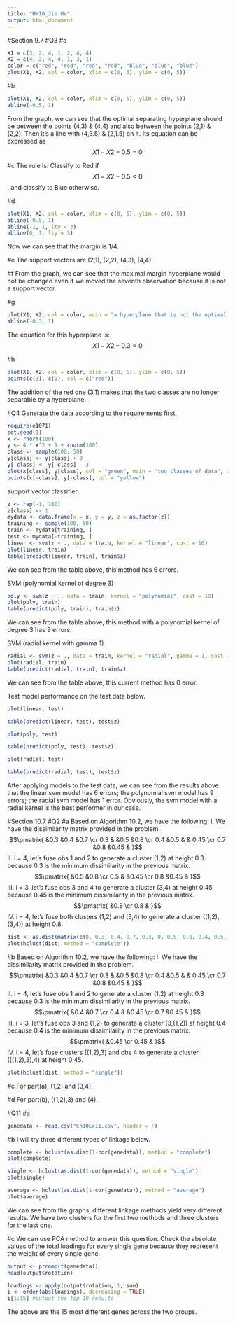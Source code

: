 ```yaml
---
title: "HW10_Jie He"
output: html_document
---
```

#Section 9.7
#Q3
#a
```r
X1 = c(3, 2, 4, 1, 2, 4, 4)
X2 = c(4, 2, 4, 4, 1, 3, 1)
color = c("red", "red", "red", "red", "blue", "blue", "blue")
plot(X1, X2, col = color, xlim = c(0, 5), ylim = c(0, 5))
```

#b
```r
plot(X1, X2, col = color, xlim = c(0, 5), ylim = c(0, 5))
abline(-0.5, 1)
```
From the graph, we can see that the optimal separating hyperplane should be between the points (4,3) & (4,4) and also between the points (2,1) & (2,2). Then it's a line with (4,3.5) & (2,1.5) on it. Its equation can be expressed as $$X1-X2-0.5=0$$ 

#c
The rule is: Classify to Red if $$X1-X2-0.5<0$$, and classify to Blue otherwise.

#d
```r
plot(X1, X2, col = color, xlim = c(0, 5), ylim = c(0, 5))
abline(-0.5, 1)
abline(-1, 1, lty = 3)
abline(0, 1, lty = 3)
```
Now we can see that the margin is 1/4.

#e
The support vectors are (2,1), (2,2), (4,3), (4,4).

#f
From the graph, we can see that the maximal margin hyperplane would not be changed even if we moved the seventh observation because it is not a support vector.

#g
```r
plot(X1, X2, col = color, main = "a hyperplane that is not the optimal separating hyperplane", xlim = c(0, 5), ylim = c(0, 5))
abline(-0.3, 1)
```
The equation for this hyperplane is: $$X1-X2-0.3=0$$ 

#h
```r
plot(X1, X2, col = color, xlim = c(0, 5), ylim = c(0, 5))
points(c(3), c(1), col = c("red"))
```
The addition of the red one (3,1) makes that the two classes are no longer separable by a hyperplane. 

#Q4
Generate the data according to the requirements first.
```r
require(e1071)
set.seed(1)
x <- rnorm(100)
y <- 4 * x^2 + 1 + rnorm(100)
class <- sample(100, 50)
y[class] <- y[class] + 3
y[-class] <- y[-class] - 3
plot(x[class], y[class], col = "green", main = "two classes of data", xlab = "x", ylab = "y", ylim = c(-6, 30))
points(x[-class], y[-class], col = "yellow")
```

support vector classifier
```r
z <- rep(-1, 100)
z[class] <- 1
mydata <- data.frame(x = x, y = y, z = as.factor(z))
training <- sample(100, 50)
train <- mydata[training, ]
test <- mydata[-training, ]
linear <- svm(z ~ ., data = train, kernel = "linear", cost = 10)
plot(linear, train)
table(predict(linear, train), train$z)
```
We can see from the table above, this method has 6 errors.

SVM (polynomial kernel of degree 3)
```r
poly <- svm(z ~ ., data = train, kernel = "polynomial", cost = 10)
plot(poly, train)
table(predict(poly, train), train$z)
```
We can see from the table above, this method with a polynomial kernel of degree 3 has 9 errors.

SVM (radial kernel with gamma 1)
```r
radial <- svm(z ~ ., data = train, kernel = "radial", gamma = 1, cost = 10)
plot(radial, train)
table(predict(radial, train), train$z)
```
We can see from the table above, this current method has 0 error.

Test model performance on the test data below.
```r
plot(linear, test)
```
```r
table(predict(linear, test), test$z)
```
```r
plot(poly, test)
```
```r
table(predict(poly, test), test$z)
```
```r
plot(radial, test)
```
```r
table(predict(radial, test), test$z)
```
After applying models to the test data, we can see from the results above that the linear svm model has 6 errors; the polynomial svm model has 9 errors; the radial svm model has 1 error. Obviously, the svm model with a radial kernel is the best performer in our case. 

#Section 10.7
#Q2
#a
Based on Algorithm 10.2, we have the following:
I. We have the dissimilarity matrix provided in the problem. $$\pmatrix{ &0.3 &0.4 &0.7 \cr 0.3 & &0.5 &0.8 \cr 0.4 &0.5 & & 0.45 \cr 0.7 &0.8 &0.45 & }$$
II. i = 4, let's fuse obs 1 and 2 to generate a cluster (1,2) at height 0.3 because 0.3 is the minimum dissimilarity in the previous matrix. $$\pmatrix{ &0.5 &0.8 \cr 0.5 & &0.45 \cr 0.8 &0.45 & }$$
III. i = 3, let's fuse obs 3 and 4 to generate a cluster (3,4) at height 0.45 because 0.45 is the minimum dissimilarity in the previous matrix. $$\pmatrix{ &0.8 \cr 0.8 & }$$
IV. i = 4, let's fuse both clusters (1,2) and (3,4) to generate a cluster ((1,2),(3,4)) at height 0.8.
```r
dist <- as.dist(matrix(c(0, 0.3, 0.4, 0.7, 0.3, 0, 0.5, 0.8, 0.4, 0.5, 0.0, 0.45, 0.7, 0.8, 0.45, 0.0), nrow = 4))
plot(hclust(dist, method = "complete"))
```

#b
Based on Algorithm 10.2, we have the following:
I. We have the dissimilarity matrix provided in the problem. $$\pmatrix{ &0.3 &0.4 &0.7 \cr 0.3 & &0.5 &0.8 \cr 0.4 &0.5 & & 0.45 \cr 0.7 &0.8 &0.45 & }$$
II. i = 4, let's fuse obs 1 and 2 to generate a cluster (1,2) at height 0.3 because 0.3 is the minimum dissimilarity in the previous matrix. $$\pmatrix{ &0.4 &0.7 \cr 0.4 & &0.45 \cr 0.7 &0.45 & }$$
III. i = 3, let's fuse obs 3 and (1,2) to generate a cluster (3,(1,2)) at height 0.4 because 0.4 is the minimum dissimilarity in the previous matrix. $$\pmatrix{ &0.45 \cr 0.45 & }$$
IV. i = 4, let's fuse clusters ((1,2),3) and obs 4 to generate a cluster (((1,2),3),4) at height 0.45.
```r
plot(hclust(dist, method = "single"))
```

#c
For part(a), (1,2) and (3,4).

#d
For part(b), ((1,2),3) and (4).

#Q11
#a
```r
genedata <- read.csv("Ch10Ex11.csv", header = F)
```

#b
I will try three different types of linkage below.
```r
complete <- hclust(as.dist(1-cor(genedata)), method = "complete")
plot(complete)
```
```r
single <- hclust(as.dist(1-cor(genedata)), method = "single")
plot(single)
```
```r
average <- hclust(as.dist(1-cor(genedata)), method = "average")
plot(average)
```
We can see from the graphs, different linkage methods yield very different results. We have two clusters for the first two methods and three clusters for the last one. 

#c
We can use PCA method to answer this question. Check the absolute values of the total loadings for every single gene because they represent the weight of every single gene.
```r
output <- prcomp(t(genedata))
head(output$rotation)
```
```r
loadings <- apply(output$rotation, 1, sum)
i <- order(abs(loadings), decreasing = TRUE)
i[1:15] #output the top 10 results
```
The above are the 15 most different genes across the two groups. 
























